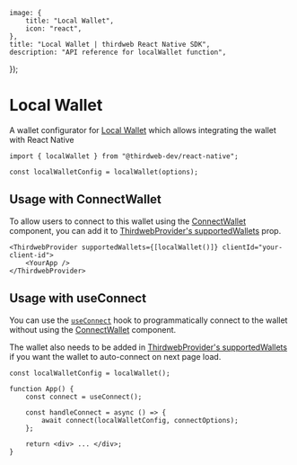 
	image: {
		title: "Local Wallet",
		icon: "react",
	},
	title: "Local Wallet | thirdweb React Native SDK",
	description: "API reference for localWallet function",
});

<WalletsBreadcrumb name="Local Wallet" slug="local-wallet" />

# Local Wallet

A wallet configurator for [Local Wallet](/references/wallets/v2/LocalWallet) which allows integrating the wallet with React Native

```tsx
import { localWallet } from "@thirdweb-dev/react-native";

const localWalletConfig = localWallet(options);
```

<CustomizeWalletConfigurator
	config="localWalletConfig"
	configurator="localWallet"
	connectUI="LocalWalletConnectUI"
	selectUI="LocalWalletSelectUI"
/>

## Usage with ConnectWallet

To allow users to connect to this wallet using the [ConnectWallet](/react-native/v0/connecting-wallets#connect-wallet) component, you can add it to [ThirdwebProvider's supportedWallets](/react-native/v0/connecting-wallets#supported-wallets) prop.

```tsx
<ThirdwebProvider supportedWallets={[localWallet()]} clientId="your-client-id">
	<YourApp />
</ThirdwebProvider>
```

## Usage with useConnect

You can use the [`useConnect`](/references/react-native/v0/useConnect) hook to programmatically connect to the wallet without using the [ConnectWallet](/react-native/v0/connecting-wallets#connect-wallet) component.

The wallet also needs to be added in [ThirdwebProvider's supportedWallets](/react-native/v0/connecting-wallets#supported-wallets) if you want the wallet to auto-connect on next page load.

```tsx
const localWalletConfig = localWallet();

function App() {
	const connect = useConnect();

	const handleConnect = async () => {
		await connect(localWalletConfig, connectOptions);
	};

	return <div> ... </div>;
}
```
